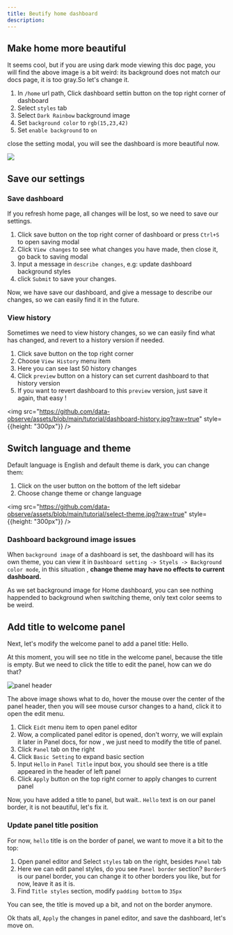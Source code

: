 ```yaml
---
title: Beutify home dashboard
description: 
---
```




## Make home more beautiful

It seems cool, but if you are using dark mode viewing this doc page, you will find the above image is a bit weird: its background does not match our docs page, it is too gray.So let's change it.

1. In `/home` url path, Click dashboard settin button on the top right corner of dashboard
2. Select `styles` tab
3. Select `Dark Rainbow` background image 
4. Set <code>background color</code> to `rgb(15,23,42)`
5. Set `enable background` to `on`

close the setting modal, you will see the dashboard is more beautiful now.

![](https://github.com/data-observe/assets/blob/main/tutorial/pretty-dashboard.jpg?raw=true)

## Save our settings 

### Save dashboard

If you refresh home page, all changes will be lost, so we need to save our settings. 

1. Click save button on the top right corner of dashboard or press `Ctrl+S` to open saving modal
2. Click `View changes` to see what changes you have made, then close it, go back to saving modal
3. Input a message in `describe changes`, e.g: update dashboard background styles
4. click `Submit` to save your changes.

Now, we have save our dashboard, and give a message to describe our changes, so we can easily find it in the future.

### View history

Sometimes we need to view history changes, so we can easily find what has changed, and revert to a history version if needed.

1. Click save button on the top right corner 
2. Choose `View History` menu item
3. Here you can see last 50 history changes
4. Click `preview` button on a history can set current dashboard to that history version
5. If you want to revert dashboard to this `preview` version, just save it again, that easy !

<img src="https://github.com/data-observe/assets/blob/main/tutorial/dashboard-history.jpg?raw=true" style={{height: "300px"}} />

## Switch language and theme

Default language is English and default theme is dark, you can change them:

1. Click on the user button on the bottom of the left sidebar
2. Choose change theme or change language 

<img src="https://github.com/data-observe/assets/blob/main/tutorial/select-theme.jpg?raw=true" style={{height: "300px"}} />

### Dashboard background image issues 

When `background image` of a dashboard is set, the dashboard will has its own theme, you can view it in   `Dashboard setting -> Styels -> Background color mode`, in this situation , **change theme may have no effects to current dashboard.**

As we set background image for Home dashboard, you can see nothing happended to background when switching theme, only text color seems to be weird.


## Add title to welcome panel

Next, let's modify the welcome panel to add a panel title: Hello.

At this moment, you will see no title in the welcome panel, because the title is empty. But we need to click the title to edit the panel, how can we do that?

![panel header](https://github.com/data-observe/assets/blob/main/tutorial/panel-header.jpg?raw=true)

The above image shows what to do, hover the mouse over the center of the panel header, then you will see mouse cursor changes to a hand, click it to open the edit menu.

1. Click `Eidt` menu item to open panel editor
2. Wow, a complicated panel editor is opened, don't worry, we will explain it later in Panel docs, for now , we just need to modify the title of panel.
3. Click `Panel` tab on the right
4. Click `Basic Setting` to expand basic section 
5. Input `Hello` in `Panel Title` input box, you should see there is a title appeared in the header of left panel
6. Click `Apply` button on the top right corner to apply changes to current panel 

Now, you have added a title to panel, but wait.. `Hello` text is on our panel border, it is not beautiful, let's fix it.

### Update panel title position

For now, `hello` title is on the border of panel, we want to move it a bit to the top:

1. Open panel editor and Select `styles` tab on the right, besides `Panel` tab
2. Here we can edit panel styles, do you see `Panel border` section? `Border5` is our panel border, you can change it to other borders you like, but for now, leave it as it is.
3. Find `Title styles` section, modify `padding bottom` to `35px`

You can see, the title is moved up a bit, and not on the border anymore.

Ok thats all, `Apply` the changes in panel editor, and save the dashboard, let's move on.









